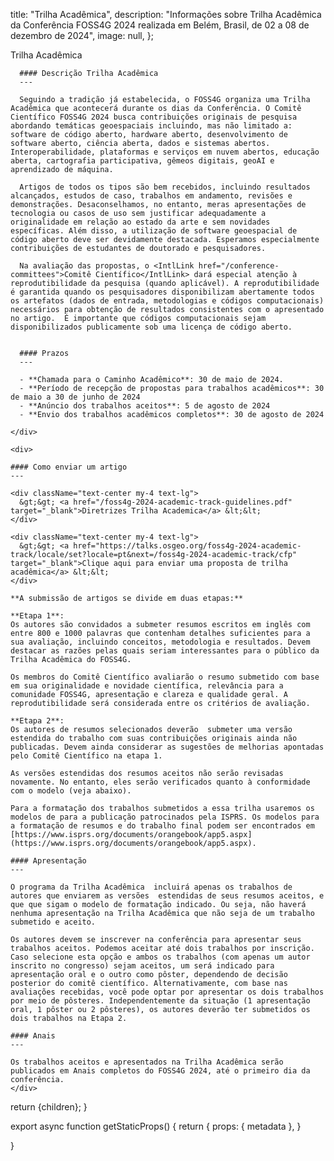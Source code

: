 
  title: "Trilha Acadêmica",
  description:
    "Informações sobre Trilha Acadêmica da Conferência FOSS4G 2024 realizada em Belém, Brasil, de 02 a 08 de dezembro de 2024",
  image: null,
};

<Heading bubble>Trilha Acadêmica</Heading>

<div className="grid space-y-4 mt-4">
  <div className="grid md:grid-cols-2 gap-4">  
    <div className="">

      #### Descrição Trilha Acadêmica
      ---

      Seguindo a tradição já estabelecida, o FOSS4G organiza uma Trilha Acadêmica que acontecerá durante os dias da Conferência. O Comitê Científico FOSS4G 2024 busca contribuições originais de pesquisa abordando temáticas geoespaciais incluindo, mas não limitado a: software de código aberto, hardware aberto, desenvolvimento de software aberto, ciência aberta, dados e sistemas abertos. Interoperabilidade, plataformas e serviços em nuvem abertos, educação aberta, cartografia participativa, gêmeos digitais, geoAI e aprendizado de máquina.

      Artigos de todos os tipos são bem recebidos, incluindo resultados alcançados, estudos de caso, trabalhos em andamento, revisões e demonstrações. Desaconselhamos, no entanto, meras apresentações de tecnologia ou casos de uso sem justificar adequadamente a originalidade em relação ao estado da arte e sem novidades específicas. Além disso, a utilização de software geoespacial de código aberto deve ser devidamente destacada. Esperamos especialmente contribuições de estudantes de doutorado e pesquisadores.

      Na avaliação das propostas, o <IntlLink href="/conference-committees">Comitê Científico</IntlLink> dará especial atenção à reprodutibilidade da pesquisa (quando aplicável). A reprodutibilidade é garantida quando os pesquisadores disponibilizam abertamente todos os artefatos (dados de entrada, metodologias e códigos computacionais) necessários para obtenção de resultados consistentes com o apresentado no artigo.  É importante que códigos computacionais sejam disponibilizados publicamente sob uma licença de código aberto.


      #### Prazos
      ---

      - **Chamada para o Caminho Acadêmico**: 30 de maio de 2024.
      - **Período de recepção de propostas para trabalhos acadêmicos**: 30 de maio a 30 de junho de 2024
      - **Anúncio dos trabalhos aceitos**: 5 de agosto de 2024
      - **Envio dos trabalhos acadêmicos completos**: 30 de agosto de 2024

    </div>

    <div>

    #### Como enviar um artigo
    ---

    <div className="text-center my-4 text-lg">
      &gt;&gt; <a href="/foss4g-2024-academic-track-guidelines.pdf" target="_blank">Diretrizes Trilha Academica</a> &lt;&lt;
    </div>

    <div className="text-center my-4 text-lg">
      &gt;&gt; <a href="https://talks.osgeo.org/foss4g-2024-academic-track/locale/set?locale=pt&next=/foss4g-2024-academic-track/cfp" target="_blank">Clique aqui para enviar uma proposta de trilha acadêmica</a> &lt;&lt;
    </div>

    **A submissão de artigos se divide em duas etapas:**

    **Etapa 1**:
    Os autores são convidados a submeter resumos escritos em inglês com entre 800 e 1000 palavras que contenham detalhes suficientes para a sua avaliação, incluindo conceitos, metodologia e resultados. Devem destacar as razões pelas quais seriam interessantes para o público da Trilha Acadêmica do FOSS4G.

    Os membros do Comitê Científico avaliarão o resumo submetido com base em sua originalidade e novidade científica, relevância para a comunidade FOSS4G, apresentação e clareza e qualidade geral. A reprodutibilidade será considerada entre os critérios de avaliação.

    **Etapa 2**:
    Os autores de resumos selecionados deverão  submeter uma versão estendida do trabalho com suas contribuições originais ainda não publicadas. Devem ainda considerar as sugestões de melhorias apontadas pelo Comitê Científico na etapa 1.

    As versões estendidas dos resumos aceitos não serão revisadas novamente. No entanto, eles serão verificados quanto à conformidade com o modelo (veja abaixo).

    Para a formatação dos trabalhos submetidos a essa trilha usaremos os modelos de para a publicação patrocinados pela ISPRS. Os modelos para a formatação de resumos e do trabalho final podem ser encontrados em [https://www.isprs.org/documents/orangebook/app5.aspx](https://www.isprs.org/documents/orangebook/app5.aspx).

    #### Apresentação
    ---

    O programa da Trilha Acadêmica  incluirá apenas os trabalhos de autores que enviarem as versões  estendidas de seus resumos aceitos, e que que sigam o modelo de formatação indicado. Ou seja, não haverá nenhuma apresentação na Trilha Acadêmica que não seja de um trabalho submetido e aceito. 

    Os autores devem se inscrever na conferência para apresentar seus trabalhos aceitos. Podemos aceitar até dois trabalhos por inscrição. Caso selecione esta opção e ambos os trabalhos (com apenas um autor inscrito no congresso) sejam aceitos, um será indicado para apresentação oral e o outro como pôster, dependendo de decisão posterior do comitê científico. Alternativamente, com base nas avaliações recebidas, você pode optar por apresentar os dois trabalhos por meio de pôsteres. Independentemente da situação (1 apresentação oral, 1 pôster ou 2 pôsteres), os autores deverão ter submetidos os dois trabalhos na Etapa 2.

    #### Anais
    ---

    Os trabalhos aceitos e apresentados na Trilha Acadêmica serão publicados em Anais completos do FOSS4G 2024, até o primeiro dia da conferência.
    </div>

  </div>
</div>

  return <MdxLayout metadata={metadata}>{children}</MdxLayout>;
}

export async function getStaticProps() {
  return {
    props: {
      metadata
    },
  }

}
